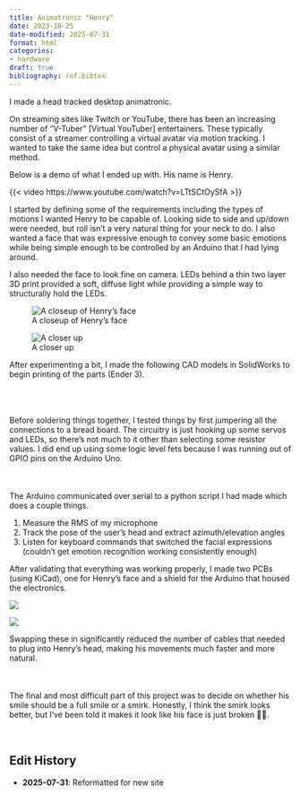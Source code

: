 ```yaml
---
title: Animatronic "Henry"
date: 2023-10-25
date-modified: 2025-07-31
format: html
categories:
- hardware
draft: true
bibliography: ref.bibtex
---
```


I made a head tracked desktop animatronic.

On streaming sites like Twitch or YouTube, there has been an increasing number of “V-Tuber” [Virtual YouTuber] entertainers. These typically consist of a streamer controlling a virtual avatar via motion tracking. I wanted to take the same idea but control a physical avatar using a similar method.

Below is a demo of what I ended up with. His name is Henry.

{{< video https://www.youtube.com/watch?v=LTtSCtOySfA >}}

I started by defining some of the requirements including the types of motions I wanted Henry to be capable of. Looking side to side and up/down were needed, but roll isn’t a very natural thing for your neck to do. I also wanted a face that was expressive enough to convey some basic emotions while being simple enough to be controlled by an Arduino that I had lying around.

I also needed the face to look fine on camera. LEDs behind a thin two layer 3D print provided a soft, diffuse light while providing a simple way to structurally hold the LEDs. 

::: {layout-ncol=2}
![A closeup of Henry's face](figs/closeup.png)

![A closer up](figs/closerup.png)
:::

After experimenting a bit, I made the following CAD models in SolidWorks to begin printing of the parts (Ender 3). 

::: {layout-ncol=3}
![](figs/henry_front.png){height=3}

![](figs/henry_back.png){height=3}

![](figs/henry_explode.png){height=3}

:::

Before soldering things together, I tested things by first jumpering all the connections to a bread board. The circuitry is just hooking up some servos and LEDs, so there’s not much to it other than selecting some resistor values. I did end up using some logic level fets because I was running out of GPIO pins on the Arduino Uno. 

::: {layout-ncol=2}
![](figs/wiring.webp){height=4}

![](figs/wiring_setup.webp){height=4}
:::

The Arduino communicated over serial to a python script I had made which does a couple things.

1. Measure the RMS of my microphone
2. Track the pose of the user’s head and extract azimuth/elevation angles
3. Listen for keyboard commands that switched the facial expressions (couldn’t get emotion recognition working consistently enough)

After validating that everything was working properly, I made two PCBs (using KiCad), one for Henry’s face and a shield for the Arduino that housed the electronics. 

::: {layout-ncol=2}
![](figs/board_face.png)

![](figs/board_shield.png)
:::

Swapping these in significantly reduced the number of cables that needed to plug into Henry’s head, making his movements much faster and more natural. 

::: {layout-ncol=2}
![](figs/installed_board_face.webp){height=4}

![](figs/installed_board_shield.webp){height=4}
:::

The final and most difficult part of this project was to decide on whether his smile should be a full smile or a smirk. Honestly, I think the smirk looks better, but I’ve been told it makes it look like his face is just broken 🤷‍♂️. 

::: {layout-ncol=2}
![](figs/smile_full.png){height=2} 

![](figs/smile_smirk.png){height=2} 
:::

::: {.callout-note}
## Edit History

- **2025-07-31**: Reformatted for new site
:::
